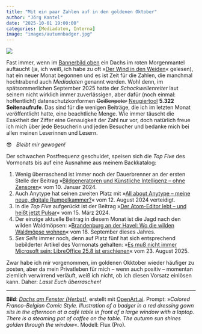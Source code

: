```yaml
---
title: "Mit ein paar Zahlen auf in den goldenen Oktober"
author: "Jörg Kantel"
date: "2025-10-01 19:00:00"
categories: [Mediadaten, Interna]
image: "images/autumnbadger.jpg"
---
```


[![](images/autumnbadger-b.jpg)](https://www.flickr.com/photos/schockwellenreiter/54758909774/)

Fast immer, wenn im [Bannerbild oben](https://www.flickr.com/photos/schockwellenreiter/54758909774/) ein Dachs im roten Morgenmantel auftaucht (ja, ich weiß, ich habe zu oft »[Der Wind in den Weiden](https://de.wikipedia.org/wiki/Der_Wind_in_den_Weiden)« gelesen), hat ein neuer Monat begonnen und es ist Zeit für die Zahlen, die manchmal hochtrabend auch *Mediadaten* genannt werden. Wohl denn, im spätsommerlichen September&nbsp;2025 hatte der *Schockwellenreiter* laut seinem nicht wirklich immer zuverlässigen, aber dafür (noch einmal: hoffentlich!) datenschutzkonformen ~~Geißenpeter~~ [Neugiertool](https://www.goatcounter.com/) **5.322 Seitenaufrufe**. Das sind für die wenigen Beiträge, die ich im letzten Monat veröffentlicht hatte, eine beachtliche Menge. Wie immer täuscht die Exaktheit der Ziffer eine Genauigkeit der Zahl nur vor, doch natürlich freue ich mich über jede Besucherin und jeden Besucher und bedanke mich bei allen meinen Leserinnen und Lesern.

😎 &nbsp; *Bleibt mir gewogen!*

Der schwachen Postfrequenz geschuldet, speisen sich die *Top Five* des Vormonats bis auf eine Ausnahme aus meinem Backkatalog:

1. Wenig überraschend ist immer noch der Dauerbrenner an der ersten Stelle der Beitrag »[Bildgeneratoren und Künstliche Intelligenz – ohne Zensoren](https://kantel.github.io/posts/2024011002_ki_ohne_zensor/)« vom 10. Januar 2024.
2. Auch Anytype hat seinen zweiten Platz mit »[All about Anytype – meine neue, digitale Rumpelkammer?](https://kantel.github.io/posts/2024081201_anytype/)« vom 12. August 2024 verteidigt.
3. In die *Top Five* aufgerückt ist der Beitrag »[Der Atom-Editor lebt – und heißt jetzt Pulsar](https://kantel.github.io/posts/2024031501_atom_wird_pulsar/)« vom 15. März 2024.
4. Der einzige aktuelle Beitrag in diesem Monat ist die Jagd nach den wilden Waldmöpsen: »[Brandenburg an der Havel: Wo die wilden Waldmöpse wohnen](https://kantel.github.io/posts/2025091801_waldmoepse/)« vom 18. September dieses Jahres.
5. *Sex Sells* immer noch, denn auf Platz fünf hat sich entsprechend bebilderter Artikel des Vormonats gehalten: »[Es muß nicht immer Microsoft sein: LibreOffice 25.8 ist erschienen](https://kantel.github.io/posts/2025082301_libreoffice_25_8/)« vom 23.&nbsp;August&nbsp;2025.

Zwar habe ich mir vorgenommen, im goldenen Okktober wieder häufiger zu posten, aber da mein Privatleben für mich -- wenn auch positiv -- momentan ziemlich verwirrend verläuft, weiß ich nicht, ob ich diesen Vorsatz einlösen kann. Daher: *Lasst Euch überraschen!*

---

**Bild**: *[Dachs am Fenster (Herbst)](https://www.flickr.com/photos/schockwellenreiter/54758909774/)*, erstellt mit [OpenArt.ai](https://openart.ai/home). Prompt: »*Colored Franco-Belgian Comic Style. Illustration of a badger in a red dressing gown sits in the afternoon at a café table in front of a large window with a laptop. There is a steaming pot of coffee on the table. The autumn sun shines golden through the window*«. Modell: Flux (Pro).
